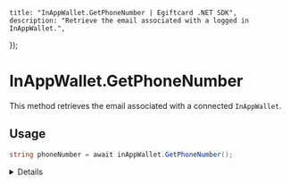 
	title: "InAppWallet.GetPhoneNumber | Egiftcard .NET SDK",
	description: "Retrieve the email associated with a logged in InAppWallet.",
});

# InAppWallet.GetPhoneNumber

This method retrieves the email associated with a connected `InAppWallet`.

## Usage

```csharp
string phoneNumber = await inAppWallet.GetPhoneNumber();
```

<Details summary="Return Value">

### string

The user's phone number as a `string`.

</Details>

